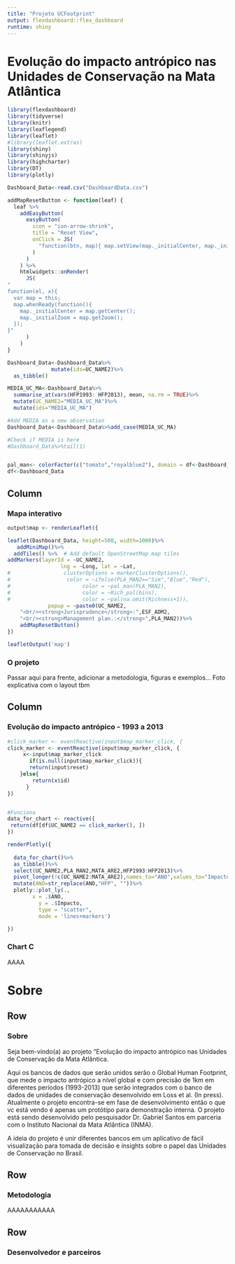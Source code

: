 ```yaml
---
title: "Projeto UCFootprint"
output: flexdashboard::flex_dashboard
runtime: shiny
---
```


Evolução do impacto antrópico nas Unidades de Conservação na Mata Atlântica
=====================================
```r
library(flexdashboard)
library(tidyverse)
library(knitr)
library(leaflegend)
library(leaflet)
#library(leaflet.extras)
library(shiny)
library(shinyjs)
library(highcharter)
library(DT)
library(plotly)

Dashboard_Data<-read.csv("DashboardData.csv")
```

```r
addMapResetButton <- function(leaf) {
  leaf %>%
    addEasyButton(
      easyButton(
        icon = "ion-arrow-shrink", 
        title = "Reset View", 
        onClick = JS(
          "function(btn, map){ map.setView(map._initialCenter, map._initialZoom); }"
        )
      )
    ) %>% 
    htmlwidgets::onRender(
      JS(
"
function(el, x){ 
  var map = this; 
  map.whenReady(function(){
    map._initialCenter = map.getCenter(); 
    map._initialZoom = map.getZoom();
  });
}"
      )
    )
}
```

```r
Dashboard_Data<-Dashboard_Data%>%
              mutate(ids=UC_NAME2)%>%
  as_tibble()

MEDIA_UC_MA<-Dashboard_Data%>%
  summarise_at(vars(HFP1993: HFP2013), mean, na.rm = TRUE)%>%
  mutate(UC_NAME2="MEDIA_UC_MA")%>%
  mutate(ids="MEDIA_UC_MA")

#Add MEDIA as a new observation
Dashboard_Data<-Dashboard_Data%>%add_case(MEDIA_UC_MA)

#Check if MEDIA is here
#Dashboard_Data%>%tail(1)


pal_man<- colorFactor(c("tomato","royalblue2"), domain = df<-Dashboard_Data$PLA_MAN2)
df<-Dashboard_Data
```


Column {.tabset}
-----------------------------------------------------------------------

### Mapa interativo

```r
output$map <- renderLeaflet({

leaflet(Dashboard_Data, height=500, width=1000)%>%
   addMiniMap()%>%
  addTiles() %>%  # Add default OpenStreetMap map tiles
addMarkers(layerId = ~UC_NAME2, 
                 lng = ~Long, lat = ~Lat,
#                 clusterOptions = markerClusterOptions(),
#                  color = ~ifelse(PLA_MAN2=="Sim","Blue","Red"),
#                       color = ~pal_man(PLA_MAN2),
#                       color = ~Rich_pal(bins),
#                       color = ~pal(na.omit(Richness+1)),
             popup = ~paste0(UC_NAME2,
	"<br/><strong>Jurisprudence</strong>:",ESF_ADM2,
	"<br/><strong>Management plan.:</strong>",PLA_MAN2))%>%
    addMapResetButton()
})

leafletOutput('map')  
```



### O projeto


Passar aqui para frente, adicionar a metodologia, figuras e exemplos...
Foto explicativa com o layout tbm



Column {data-width=350}
-----------------------------------------------------------------------

### Evolução do impacto antrópico - 1993 a 2013


```r

#click_marker <- eventReactive(input$map_marker_click, {
click_marker <- eventReactive(input$map_marker_click, {
     x<-input$map_marker_click
       if(is.null(input$map_marker_click)){
       return(input$reset) 
    }else{
        return(x$id)
      }
})


#Funciona
data_for_chart <- reactive({
 return(df[df$UC_NAME2 == click_marker(), ])
})

renderPlotly({
  
  data_for_chart()%>%
  as_tibble()%>%
  select(UC_NAME2,PLA_MAN2,MATA_ARE2,HFP1993:HFP2013)%>%
  pivot_longer(!c(UC_NAME2:MATA_ARE2),names_to="ANO",values_to="Impacto")%>%
  mutate(ANO=str_replace(ANO,"HFP", ""))%>%
  plotly::plot_ly(.,
        x = .$ANO,
          y = .$Impacto,
          type = "scatter",
          mode = 'lines+markers') 

})

```


### Chart C

AAAA




Sobre {data-orientation=rows}
=====================================



Row {data-height=600}
-----------------------------------------------------------------------

### Sobre
Seja bem-vindo(a) ao projeto "Evolução do impacto antrópico nas Unidades de Conservação da Mata Atlântica. 

Aqui os bancos de dados que serão unidos serão o Global Human Footprint, que mede o impacto antrópico a nível global e com precisão de 1km em diferentes períodos (1993-2013) que serão integrados com o banco de dados de unidades de conservação desenvolvido em Loss et al. (In press). Atualmente o projeto encontra-se em fase de desenvolvimento então o que vc está vendo é apenas um protótipo para demonstração interna. O projeto está sendo desenvolvido pelo pesquisador Dr. Gabriel Santos em parceria com o Instituto Nacional da Mata Atlântica (INMA).

A ideia do projeto é unir diferentes bancos em um aplicativo de fácil visualização para tomada de decisão e insights sobre o papel das Unidades de Conservação no Brasil.




Row {data-height=600}
-----------------------------------------------------------------------

### Metodologia


AAAAAAAAAAA



Row {data-height=600}
-----------------------------------------------------------------------
### Desenvolvedor e parceiros